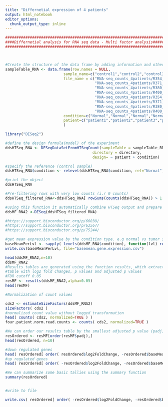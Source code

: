 ---
title: "Differnetial expression of 4 patients"
output: html_notebook
editor_options: 
  chunk_output_type: inline
---

```{r}
##############################################################################
####Differnetial analysis for RNA seq data - Multi factor analysis############
##############################################################################



#Create the structure of the data frame by adding information and other meta data
sampleTable_RNA <- data.frame(row.names = NULL,
                          sample_name=c("control1","control2","control3","control4", "sample1","sample2","sample3","sample4"),
                          file_name = c("RNA-seq_counts_4patients/R354_N_1_Kidney_RNASeq_count_int_strict.txt",
                                        "RNA-seq_counts_4patients/R371_N_1_Kidney_RNASeq_count_int_strict.txt",
                                        "RNA-seq_counts_4patients/R380_N_1_Kidney_RNASeq_count_int_strict.txt",
                                        "RNA-seq_counts_4patients/R400_N_1_Kidney_RNASeq_count_int_strict.txt",
                                        "RNA-seq_counts_4patients/R354_T_1_Kidney_RNASeq_count_int_strict.txt",
                                        "RNA-seq_counts_4patients/R371_T_1_Kidney_RNASeq_count_int_strict.txt",
                                        "RNA-seq_counts_4patients/R380_T_1_Kidney_RNASeq_count_int_strict.txt",
                                        "RNA-seq_counts_4patients/R400_T_1_Kidney_RNASeq_count_int_strict.txt"),
                          condition=c("Normal","Normal","Normal","Normal", "tumor","tumor","tumor","tumor"),
                          patient=c("patient1","patient2","patient3","patient4","patient1","patient2","patient3","patient4")
                          )

library("DESeq2")

#define the design formula(model) of the experiment
ddsHTSeq_RNA <- DESeqDataSetFromHTSeqCount(sampleTable = sampleTable_RNA,
                                       directory = directory,
                                       design= ~ patient + condition)

#specify the reference (control sample)
ddsHTSeq_RNA$condition <- relevel(ddsHTSeq_RNA$condition, ref="Normal")

#print the object
ddsHTSeq_RNA

#Pre-filtering rows with very low counts (i.r 0 counts)
ddsHTSeq_filtered_RNA<-ddsHTSeq_RNA[ rowSums(counts(ddsHTSeq_RNA)) > 1, ]

#using this function it automatically combine HTSeq output and prepare the input to the DESeq analysis
ddsMF_RNA2 <-DESeq(ddsHTSeq_filtered_RNA)

#https://support.bioconductor.org/p/60838/
#https://support.bioconductor.org/p/63567/
#https://support.bioconductor.org/p/75244/

#get mean expression value by the condition type. e.g normal vs tumor sepearately
baseMeanPerLvl <- sapply( levels(ddsMF_RNA$condition), function(lvl) rowMeans( counts(ddsMF_RNA,normalized=TRUE)[,ddsMF_RNA$condition == lvl] ) )
write.csv(baseMeanPerLvl, file="basemean.gene.expression.csv")

head(ddsMF_RNA2,n=10)
ddsMF_RNA2
#Results tables are generated using the function results, which extracts a results
#table with log2 fold changes, p values and adjusted p values
#FDR cutoff 0.05
resMF <- results(ddsMF_RNA2,alpha=0.05)
head(resMF)

#Normalization of count values

cds2 <- estimateSizeFactors(ddsMF_RNA2)
sizeFactors( cds2 )
#normalized count value without logged transformation
head( counts( cds2, normalized=TRUE ) )
four.patient.norm.read.counts <- counts( cds2, normalized=TRUE )

#We can order our results table by the smallest adjusted p value (padj) or p value (pvalue)
resOrdered <- resMF[order(resMF$padj),]
head(resOrdered, n=10)

#down regulated genes
head( resOrdered[ order( resOrdered$log2FoldChange, -resOrdered$baseMean ), ] )
#up regulated genes
head( resOrdered[ order( -resOrdered$log2FoldChange, -resOrdered$baseMean ), ] )

#We can summarize some basic tallies using the summary function
summary(resOrdered)


#write to file

write.csv( resOrdered[ order( -resOrdered$log2FoldChange, -resOrdered$baseMean ), ], file="ordered.down.regulated.genes.csv" )

```

